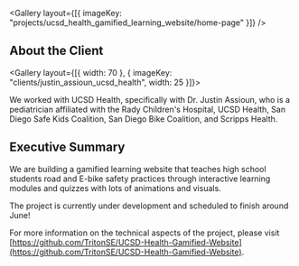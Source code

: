 
<Gallery layout={[{ imageKey: "projects/ucsd_health_gamified_learning_website/home-page" }]} />

## About the Client

<Gallery layout={[{ width: 70 }, { imageKey: "clients/justin_assioun_ucsd_health", width: 25 }]}>

We worked with UCSD Health, specifically with Dr. Justin Assioun, who is a pediatrician affiliated with the Rady Children's Hospital, UCSD Health, San Diego Safe Kids Coalition, San Diego Bike Coalition, and Scripps Health.

</Gallery>

## Executive Summary

We are building a gamified learning website that teaches high school students road and E-bike safety practices through interactive learning modules and quizzes with lots of animations and visuals.

The project is currently under development and scheduled to finish around June!

For more information on the technical aspects of the project, please visit [https://github.com/TritonSE/UCSD-Health-Gamified-Website](https://github.com/TritonSE/UCSD-Health-Gamified-Website).
